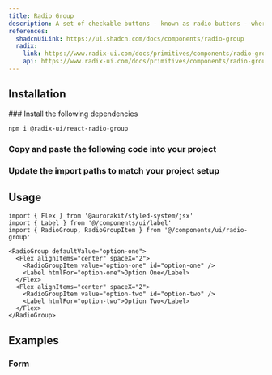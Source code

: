 ```yaml
---
title: Radio Group
description: A set of checkable buttons - known as radio buttons - where no more than one of the buttons can be checked at a time.
references:
  shadcnUiLink: https://ui.shadcn.com/docs/components/radio-group
  radix:
    link: https://www.radix-ui.com/docs/primitives/components/radio-group
    api: https://www.radix-ui.com/docs/primitives/components/radio-group#api-reference
---
```


<ComponentPreview name="radio-group" withRecipe />

## Installation

<Steps>
### Install the following dependencies

```bash npm2yarn
npm i @radix-ui/react-radio-group
```

### Copy and paste the following code into your project

<ComponentSource name="radio-group" />

### Update the import paths to match your project setup

</Steps>

## Usage

```tsx
import { Flex } from '@aurorakit/styled-system/jsx'
import { Label } from '@/components/ui/label'
import { RadioGroup, RadioGroupItem } from '@/components/ui/radio-group'
```

```tsx
<RadioGroup defaultValue="option-one">
  <Flex alignItems="center" spaceX="2">
    <RadioGroupItem value="option-one" id="option-one" />
    <Label htmlFor="option-one">Option One</Label>
  </Flex>
  <Flex alignItems="center" spaceX="2">
    <RadioGroupItem value="option-two" id="option-two" />
    <Label htmlFor="option-two">Option Two</Label>
  </Flex>
</RadioGroup>
```

## Examples

### Form

<ComponentPreview name="radio-group" file="form" />
